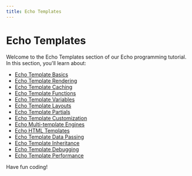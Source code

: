 ```yaml
---
title: Echo Templates
---
```


# Echo Templates

Welcome to the Echo Templates section of our Echo programming tutorial. In this section, you'll learn about:

- [Echo Template Basics](./0-echo-template-basics.mdx)
- [Echo Template Rendering](./1-echo-template-rendering.mdx)
- [Echo Template Caching](./2-echo-template-caching.mdx)
- [Echo Template Functions](./3-echo-template-functions.mdx)
- [Echo Template Variables](./4-echo-template-variables.mdx)
- [Echo Template Layouts](./5-echo-template-layouts.mdx)
- [Echo Template Partials](./6-echo-template-partials.mdx)
- [Echo Template Customization](./7-echo-template-customization.mdx)
- [Echo Multi-template Engines](./8-echo-multi-template-engines.mdx)
- [Echo HTML Templates](./9-echo-html-templates.mdx)
- [Echo Template Data Passing](./10-echo-template-data-passing.mdx)
- [Echo Template Inheritance](./11-echo-template-inheritance.mdx)
- [Echo Template Debugging](./12-echo-template-debugging.mdx)
- [Echo Template Performance](./13-echo-template-performance.mdx)

Have fun coding!